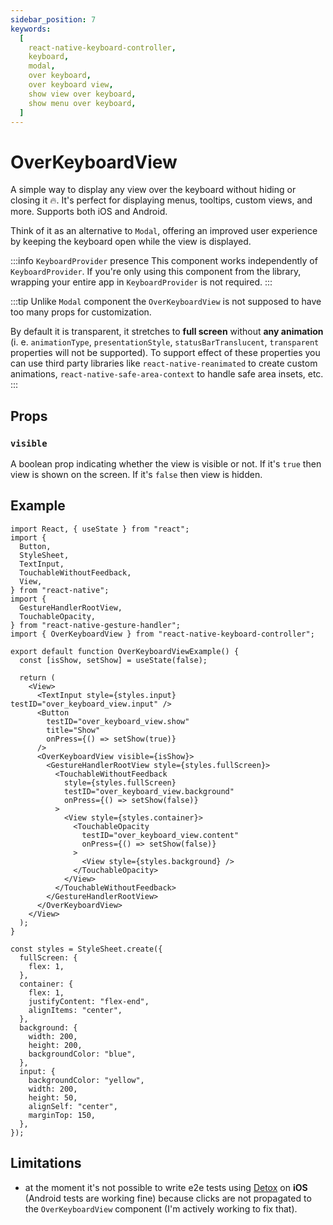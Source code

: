 ```yaml
---
sidebar_position: 7
keywords:
  [
    react-native-keyboard-controller,
    keyboard,
    modal,
    over keyboard,
    over keyboard view,
    show view over keyboard,
    show menu over keyboard,
  ]
---
```


# OverKeyboardView


<div style={{ display: "flex", justifyContent: "center", marginBottom: 20 }}>
  <Lottie
    className="lottie"
    animationData={lottie}
    style={{ width: 400, height: 400 }}
    loop
  />
</div>

A simple way to display any view over the keyboard without hiding or closing it 🔥. It's perfect for displaying menus, tooltips, custom views, and more. Supports both iOS and Android.

Think of it as an alternative to `Modal`, offering an improved user experience by keeping the keyboard open while the view is displayed.

:::info `KeyboardProvider` presence
This component works independently of `KeyboardProvider`. If you're only using this component from the library, wrapping your entire app in `KeyboardProvider` is not required.
:::

:::tip
Unlike `Modal` component the `OverKeyboardView` is not supposed to have too many props for customization.

By default it is transparent, it stretches to **full screen** without **any animation** (i. e. `animationType`, `presentationStyle`, `statusBarTranslucent`, `transparent` properties will not be supported). To support effect of these properties you can use third party libraries like `react-native-reanimated` to create custom animations, `react-native-safe-area-context` to handle safe area insets, etc.
:::

## Props

### `visible`

A boolean prop indicating whether the view is visible or not. If it's `true` then view is shown on the screen. If it's `false` then view is hidden.

## Example

```tsx
import React, { useState } from "react";
import {
  Button,
  StyleSheet,
  TextInput,
  TouchableWithoutFeedback,
  View,
} from "react-native";
import {
  GestureHandlerRootView,
  TouchableOpacity,
} from "react-native-gesture-handler";
import { OverKeyboardView } from "react-native-keyboard-controller";

export default function OverKeyboardViewExample() {
  const [isShow, setShow] = useState(false);

  return (
    <View>
      <TextInput style={styles.input} testID="over_keyboard_view.input" />
      <Button
        testID="over_keyboard_view.show"
        title="Show"
        onPress={() => setShow(true)}
      />
      <OverKeyboardView visible={isShow}>
        <GestureHandlerRootView style={styles.fullScreen}>
          <TouchableWithoutFeedback
            style={styles.fullScreen}
            testID="over_keyboard_view.background"
            onPress={() => setShow(false)}
          >
            <View style={styles.container}>
              <TouchableOpacity
                testID="over_keyboard_view.content"
                onPress={() => setShow(false)}
              >
                <View style={styles.background} />
              </TouchableOpacity>
            </View>
          </TouchableWithoutFeedback>
        </GestureHandlerRootView>
      </OverKeyboardView>
    </View>
  );
}

const styles = StyleSheet.create({
  fullScreen: {
    flex: 1,
  },
  container: {
    flex: 1,
    justifyContent: "flex-end",
    alignItems: "center",
  },
  background: {
    width: 200,
    height: 200,
    backgroundColor: "blue",
  },
  input: {
    backgroundColor: "yellow",
    width: 200,
    height: 50,
    alignSelf: "center",
    marginTop: 150,
  },
});
```

## Limitations

- at the moment it's not possible to write e2e tests using [Detox](https://github.com/wix/Detox) on **iOS** (Android tests are working fine) because clicks are not propagated to the `OverKeyboardView` component (I'm actively working to fix that).
